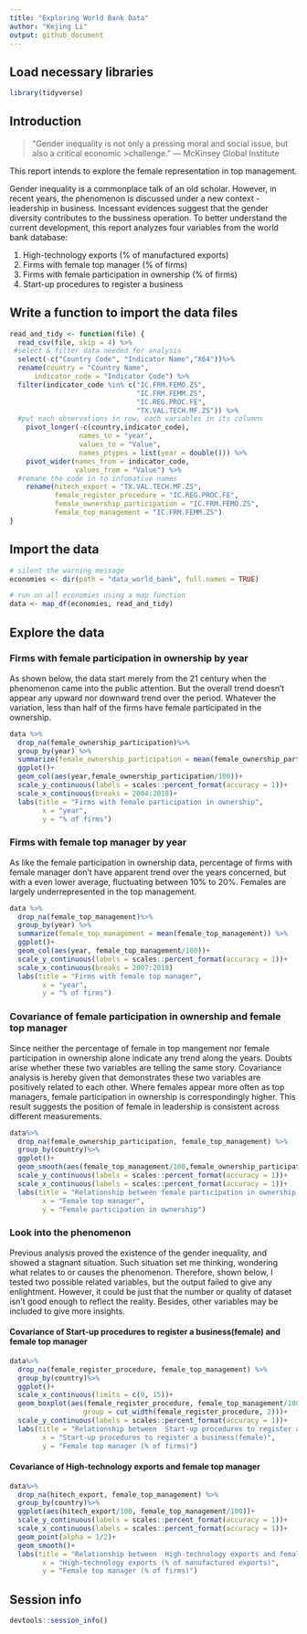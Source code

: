 ```yaml
---
title: "Exploring World Bank Data"
author: "Kejing Li"
output: github_document
---
```


## Load necessary libraries

```r
library(tidyverse)
```

## Introduction 

>“Gender inequality is not only a pressing moral and social issue, but also a critical economic >challenge.”     — McKinsey Global Institute

This report intends to explore the female representation in top management. 

Gender inequality is a commonplace talk of an old scholar. However, in recent years, the phenomenon is discussed under a new context - leadership in business. Incessant evidences suggest that the gender diversity contributes to the bussiness operation. To better understand the current development, this report analyzes four variables from the world bank database:

1. High-technology exports (% of manufactured exports)
1. Firms with female top manager (% of firms)
1. Firms with female participation in ownership (% of firms)
1. Start-up procedures to register a business 

## Write a function to import the data files

```r
read_and_tidy <- function(file) {
  read_csv(file, skip = 4) %>%
 #select & filter data needed for analysis
  select(-c("Country Code", "Indicator Name","X64"))%>%
  rename(country = "Country Name",
      indicator_code = "Indicator Code") %>%
  filter(indicator_code %in% c("IC.FRM.FEMO.ZS",
                               "IC.FRM.FEMM.ZS",
                               "IC.REG.PROC.FE",
                               "TX.VAL.TECH.MF.ZS")) %>%
  #put each observations in row, each variables in its columns
    pivot_longer(-c(country,indicator_code),
                 names_to = "year",
                 values_to = "Value",
                 names_ptypes = list(year = double())) %>%
    pivot_wider(names_from = indicator_code,
                values_from = "Value") %>%
  #remane the code in to infomative names
    rename(hitech_export = "TX.VAL.TECH.MF.ZS",
           female_register_procedure = "IC.REG.PROC.FE",
           female_ownership_participation = "IC.FRM.FEMO.ZS",
           female_top_management = "IC.FRM.FEMM.ZS")
}
```

## Import the data

```r
# silent the warning message
economies <- dir(path = "data_world_bank", full.names = TRUE)

# run on all economies using a map function
data <- map_df(economies, read_and_tidy)

```

## Explore the data

### Firms with female participation in ownership by year

As shown below, the data start merely from the 21 century when the phenomenon came into the public attention. But the overall trend doesn't appear any upward nor downward trend over the period. Whatever the variation, less than half of the firms have female participated in the ownership.

```r
data %>%
  drop_na(female_ownership_participation)%>%
  group_by(year) %>%
  summarize(female_ownership_participation = mean(female_ownership_participation)) %>%
  ggplot()+
  geom_col(aes(year,female_ownership_participation/100))+
  scale_y_continuous(labels = scales::percent_format(accuracy = 1))+
  scale_x_continuous(breaks = 2004:2018)+
  labs(title = "Firms with female participation in ownership",
        x = "year",
        y = "% of firms")
```


###  Firms with female top manager by year

As like the female participation in ownership data, percentage of firms with female manager don't have apparent trend over the years concerned, but with a even lower average, fluctuating between 10% to 20%. Females are largely underrepresented in the top management.

```r
data %>%
  drop_na(female_top_management)%>%
  group_by(year) %>%
  summarize(female_top_management = mean(female_top_management)) %>%
  ggplot()+
  geom_col(aes(year, female_top_management/100))+
  scale_y_continuous(labels = scales::percent_format(accuracy = 1))+
  scale_x_continuous(breaks = 2007:2018)
  labs(title = "Firms with female top manager",
        x = "year",
        y = "% of firms")
```

### Covariance of female participation in ownership and female top manager

Since neither the percentage of female in top mangement nor female participation in ownership alone indicate any trend along the years. Doubts arise whether these two variables are telling the same story. Covariance analysis is hereby given that demonstrates these two variables are positively related to each other. Where females appear more often as top managers, female participation in ownership is correspondingly higher. This result suggests the position of female in leadership is consistent across different measurements.

```r
data%>%
  drop_na(female_ownership_participation, female_top_management) %>%
  group_by(country)%>%
  ggplot()+
  geom_smooth(aes(female_top_management/100,female_ownership_participation/100))+
  scale_y_continuous(labels = scales::percent_format(accuracy = 1))+
  scale_x_continuous(labels = scales::percent_format(accuracy = 1))+
  labs(title = "Relationship between female participation in ownership and female top manager",
        x = "Female top manager",
        y = "Female participation in ownership")

```

### Look into the phenomenon

Previous analysis proved the existence of the gender inequality, and showed a stagnant situation. Such situation set me thinking, wondering what relates to or causes the phenomenon. Therefore, shown below, I tested two possible related variables, but the output failed to give any enlightment. However, it could be just that the number or quality of dataset isn't good enough to reflect the reality. Besides, other variables may be included to give more insights.  

#### Covariance of Start-up procedures to register a business(female) and female top manager


```r
data%>%
  drop_na(female_register_procedure, female_top_management) %>%
  group_by(country)%>%
  ggplot()+
  scale_x_continuous(limits = c(0, 15))+
  geom_boxplot(aes(female_register_procedure, female_top_management/100,
                  group = cut_width(female_register_procedure, 2)))+
  scale_y_continuous(labels = scales::percent_format(accuracy = 1))+
  labs(title = "Relationship between  Start-up procedures to register a business(female) and female top manager",
        x = "Start-up procedures to register a business(female)",
        y = "Female top manager (% of firms)")
```

#### Covariance of High-technology exports and female top manager
```r
data%>%
  drop_na(hitech_export, female_top_management) %>%
  group_by(country)%>%
  ggplot(aes(hitech_export/100, female_top_management/100))+
  scale_y_continuous(labels = scales::percent_format(accuracy = 1))+
  scale_x_continuous(labels = scales::percent_format(accuracy = 1))+
  geom_point(alpha = 1/2)+
  geom_smooth()+
  labs(title = "Relationship between  High-technology exports and female top manager",
        x = "High-technology exports (% of manufactured exports)",
        y = "Female top manager (% of firms)")
```


## Session info

```r
devtools::session_info()
```


